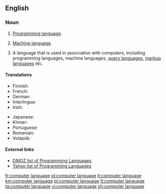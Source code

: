 ==English==
{{wikipedia}}

===Noun===
{{en-noun|head=[[computer]] [[language]]}}

# {{context|programming|lang=en}} [[programming language|Programming language]].
# {{context|programming|lang=en}} [[machine language|Machine language]].
# {{context|programming|lang=en}} A language that is used in association with computers, including programming languages, machine languages, [[query language]]s, [[markup language]]s etc.

====Translations====
{{trans-see|programming language}}

{{trans-see|machine language}}

{{trans-top|language associated with computers}}
* Finnish: {{t+|fi|tietokonekieli}}
* French: {{t|fr|langage informatique|m}}
* German: {{t+|de|Computersprache|f}}
* Interlingua: {{t|ia|linguage computatorial}}
* Irish: {{t|ga|teanga ríomhaire|f}}
{{trans-mid}}
* Japanese: {{t|ja|計算機言語|tr=keisanki-gengo}}
* Khmer: {{t|km|ភាសាកុំព្យូទ័រ|tr=phea sar kom pyuu ter|sc=Khmr}}
* Portuguese: {{t|pt|linguagem de computador|f}}
* Romanian: {{t|ro|limbaj de calculator|n}}
* Volapük: {{t|vo|kompütapük}}
{{trans-bottom}}

====External links====
* [http://dmoz.org/Computers/Programming/Languages/ DMOZ list of Programming Languages]
* [http://dir.yahoo.com/Computers_and_Internet/Programming_and_Development/Languages/ Yahoo list of Programming Languages]

[[fr:computer language]]
[[id:computer language]]
[[lt:computer language]]
[[km:computer language]]
[[pl:computer language]]
[[fi:computer language]]
[[ta:computer language]]
[[vi:computer language]]
[[zh:computer language]]